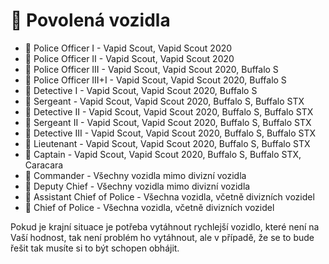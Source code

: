 
# 🚓 Povolená vozidla

- 👮 Police Officer I - Vapid Scout, Vapid Scout 2020
- 👮 Police Officer II - Vapid Scout, Vapid Scout 2020
- 👮 Police Officer III - Vapid Scout, Vapid Scout 2020, Buffalo S
- 👮 Police Officer III+I - Vapid Scout, Vapid Scout 2020, Buffalo S
- 👮 Detective I - Vapid Scout, Vapid Scout 2020, Buffalo S
- 👮 Sergeant - Vapid Scout, Vapid Scout 2020, Buffalo S, Buffalo STX
- 👮 Detective II - Vapid Scout, Vapid Scout 2020, Buffalo S, Buffalo STX
- 👮 Sergeant II - Vapid Scout, Vapid Scout 2020, Buffalo S, Buffalo STX
- 👮 Detective III - Vapid Scout, Vapid Scout 2020, Buffalo S, Buffalo STX
- 👮 Lieutenant - Vapid Scout, Vapid Scout 2020, Buffalo S, Buffalo STX
- 👮 Captain - Vapid Scout, Vapid Scout 2020, Buffalo S, Buffalo STX, Caracara
- 👮 Commander - Všechny vozidla mimo divizní vozidla
- 👮 Deputy Chief - Všechny vozidla mimo divizní vozidla
- 👮 Assistant Chief of Police - Všechna vozidla, včetně divizních vozidel
- 👮 Chief of Police - Všechna vozidla, včetně divizních vozidel

<Callout type="info" emoji="ℹ️">
  Pokud je krajní situace je potřeba vytáhnout rychlejší vozidlo, které není na Vaší hodnost, tak není problém ho vytáhnout, ale v případě, že se to bude řešit tak musíte si to být schopen obhájit.
</Callout>